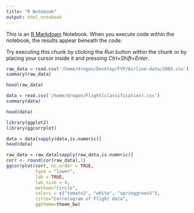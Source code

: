 ```yaml
---
title: "R Notebook"
output: html_notebook
---
```


This is an [R Markdown](http://rmarkdown.rstudio.com) Notebook. When you execute code within the notebook, the results appear beneath the code. 

Try executing this chunk by clicking the *Run* button within the chunk or by placing your cursor inside it and pressing *Ctrl+Shift+Enter*. 

```r
raw_data = read.csv('/home/drogon/Desktop/FYP/Airline-data/2005.csv')
summary(raw_data)
```

```r
head(raw_data)
```


```r
data = read.csv('/home/drogon/Flight(classification).csv')
summary(data)
```



```r
head(data)
```

```r
library(ggplot2)
library(ggcorrplot)

data = data[sapply(data,is.numeric)]
head(data)
```
```r
raw_data = raw_data[sapply(raw_data,is.numeric)]
corr <- round(cor(raw_data),1)
ggcorrplot(corr, hc.order = TRUE, 
           type = "lower", 
           lab = TRUE, 
           lab_size = 4, 
           method="circle", 
           colors = c("tomato2", "white", "springgreen3"), 
           title="Correlogram of Flight data", 
           ggtheme=theme_bw)
```

